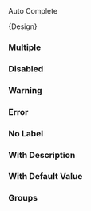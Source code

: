 

<Meta of={Select} />
<Title>Components/Select</Title>
<Subtitle>Auto Complete</Subtitle>

<Primary />
<Controls />

<Markdown>{Design}</Markdown>

### Multiple

<Canvas of={Select.Multiple} />

### Disabled

<Canvas of={Select.Disabled} />

### Warning

<Canvas of={Select.Warning} />

### Error

<Canvas of={Select.Error} />

### No Label

<Canvas of={Select.NoLabel} />

### With Description

<Canvas of={Select.Description} />

### With Default Value

<Canvas of={Select.DefaultValue} />

### Groups

<Canvas of={Select.Groups} />
